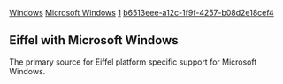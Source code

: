 [[Property:title|Windows]]
[[Property:link_title|Microsoft Windows]]
[[Property:weight|1]]
[[Property:uuid|b6513eee-a12c-1f9f-4257-b08d2e18cef4]]
== Eiffel with Microsoft Windows ==

The primary source for Eiffel platform specific support for Microsoft Windows.

